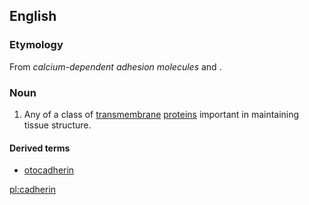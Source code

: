 ==English==

===Etymology===
From ''calcium-dependent adhesion molecules'' and {{term|-in}}.

===Noun===
{{wikipedia}}
{{en-noun}}

# {{context|protein}} Any of a class of [[transmembrane]] [[protein]]s important in maintaining tissue structure.

====Derived terms====
* [[otocadherin]]

[[pl:cadherin]]